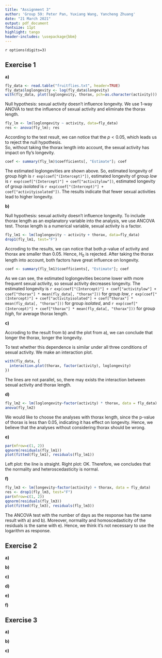 ```yaml
---
title: "Assignment 3"
author: 'Group 59: Peter Pan, Yuxiang Wang, Yancheng Zhuang'
date: "21 March 2021"
output: pdf_document
fontsize: 11pt
highlight: tango
header-includes: \usepackage{bbm}
---
```


`r options(digits=3)`

## Exercise 1 
<!--
To investigate the effect of sexual activity on longevity of fruit flies, 
75 male fruit flies were divided randomly in three groups of 25. 
The fruit flies in the first group were kept solitary, 
those in the second were kept together with one virgin female fruit fly per day, 
and those in the third group were kept together with eight virgin female fruit flies a day. 
In the data-file fruitflies.txt the three groups are labelled isolated, low and high. 
The number of days until death (longevity) was measured for all flies. 
Later, it was decided to measure also the length of their thorax. 
Add a column loglongevity to the data-frame, containing the logarithm of the number of days until death. 
Use this as the response variable in the following.
-->

**a)** 
<!--
Make an informative plot of the data. 
Investigate whether sexual activity influences longevity by performing a statistical test, 
without taking the thorax length into account. 
What are the estimated longevities for the three conditions? Comment.
-->

```r
fly_data <- read.table("fruitflies.txt", header=TRUE)
fly_data$loglongevity <- log(fly_data$longevity)
with(fly_data, plot(loglongevity, thorax, pch=as.character(activity)))
```

Null hypothesis: sexual activity doesn't influence longevity.
We use 1-way ANOVA to test the influence of sexual activity and eliminate the thorax length.

```r
fly_lm <- lm(loglongevity ~ activity, data=fly_data)
res <- anova(fly_lm); res
```
According to the test result, we can notice that the $p < 0.05$, which leads us to reject the null hypothesis.  
So, without taking the thorax length into account, the sexual activity has impact on fly's longevity. 

```r
coef <- summary(fly_lm)$coefficients[, "Estimate"]; coef
```

The estimated loglongevities are shown above. 
So, estimated longevity of group *high* is `r exp(coef["(Intercept)"])`, 
estimated longevity of group *low* is `r exp(coef["(Intercept)"] + coef["activitylow"])`, 
estimated longevity of group *isolated* is `r exp(coef["(Intercept)"] + coef["activityisolated"])`.
The results indicate that fewer sexual activities lead to higher longevity.

**b)** 
<!--
Investigate whether sexual activity influences longevity by performing a statistical test, 
now including thorax length as an explanatory variable into the analysis. 
Does sexual activity increase or decrease longevity? 
What are the estimated longevities for the three groups, for a fly with average thorax length?
-->

Null hypothesis: sexual activity doesn't influence longevity.
To include thorax length as an explanatory variable into the analysis, we use ANCOVA test.
Thorax length is a numerical variable, sexual activity is a factor.

```r
fly_lm1 <- lm(loglongevity ~ activity + thorax, data=fly_data)
drop1(fly_lm1, test="F")
```
Accroding to the results, we can notice that both $p$-value of activity and thorax are smaller than $0.05$. 
Hence, $H_0$ is rejected. 
After taking the thorax length into account, both factors have great influence on longevity.

```r
coef <- summary(fly_lm1)$coefficients[, "Estimate"]; coef
```

As we can see, the estimated loglongevities become lower with more frequent sexual activity, 
so sexual activity decreases longevity. 
The estimated longevity is 
`r exp(coef["(Intercept)"] + coef["activitylow"] + coef["thorax"] * mean(fly_data[, "thorax"]))` for group *low*, 
`r exp(coef["(Intercept)"] + coef["activityisolated"] + coef["thorax"] * mean(fly_data[, "thorax"]))` for group *isolated*, 
and `r exp(coef["(Intercept)"] + coef["thorax"] * mean(fly_data[, "thorax"]))` for group *high*, for average thorax length.

**c)** 
<!--
How does thorax length influence longevity? 
Investigate graphically and by using an appropriate test 
whether this dependence is similar under all three conditions of sexual activity.
-->

Accroding to the result from b) and the plot from a), we can conclude that longer the thorax, longer the longevity.

To test whether this dependence is similar under all three conditions of sexual activity. We make an  interaction plot.

```r
with(fly_data, {
  interaction.plot(thorax, factor(activity), loglongevity)
})
```

The lines are not parallel, so, there may exists the interaction between sexual activity and thorax length.

**d)** 
<!--
Which of the two analyses, without or with thorax length, do you prefer? 
Is one of the analyses wrong?
-->

```r
fly_lm2 <- lm(loglongevity~factor(activity) * thorax, data = fly_data)
anova(fly_lm2)
```

We would like to choose the analyses with thorax length, since the p-value of thorax is less than 0.05, indicating it has effect on longevity. Hence, we believe that the analyses without considering thorax should be wrong.

**e)** 
<!--
Verify normality and heteroscedasticity by making a normal QQ-plot of the residuals, 
and a residuals versus fitted plot, for the analysis that includes thorax length.
-->

```r
par(mfrow=c(1, 2))
qqnorm(residuals(fly_lm1))
plot(fitted(fly_lm1), residuals(fly_lm1))
```

Left plot: the line is straight. Right plot: OK. Therefore, we concludes that the normality and heteroscedasticity is normal.

**f)**
<!--
Perform the ancova analysis with the number of days as the response, rather than its logarithm. 
Verify normality and homoscedasticity of the residuals of this analysis. 
Was it wise to use the logarithm as response?
-->

```r
fly_lm3 <- lm(longevity~factor(activity) + thorax, data = fly_data)
res <- drop1(fly_lm3, test="F")
par(mfrow=c(1, 2))
qqnorm(residuals(fly_lm3))
plot(fitted(fly_lm3), residuals(fly_lm3))
```

The ANCOVA test with the number of days as the response has the same result with a) and b).
Moreover, normality and homoscedasticity of the residuals is the same with e).
Hence, we think it's not necessary to use the logarithm as response.

## Exercise 2 
<!--
On April 15, 1912, British passenger liner Titanic sank after colliding with an iceberg. 
There were not enough lifeboats for everyone onboard, 
resulting in the death of 1502 out of 2224 passengers and crew. 
The data file titanic.txt gives the survival status of passengers on the Titanic, 
together with their names, age, sex and passenger class. 
(About half of the ages for the 3rd class passengers are missing, 
although many of these could be filled in from the original source.) 
The columns: 
Name – name of passenger, 
PClass – passenger class (1st, 2nd or 3rd), 
Age – age in years, 
Sex – male or female, 
Survived – survival status (1=Yes or 0=No).
-->

**a)** 
<!--
Study the data and give a few (>1) summaries (graphics or tables). 
-->

**b)** 
<!--
Fit a logistic regression model (no interactions yet) to investigate 
the association between the survival status and the predictors PClass, Age and Sex. 
Interpret the results in terms of odds, comment.
-->

**c)** 
<!--
Investigate for interaction of predictor Age with factors PClass and Sex. 
From this and b), choose (and justify) a resulting model. 
For this model, report the estimate for the probability of survival for
each combination of levels of the factors PClass and Sex for a person of age 53.
-->

**d)** 
<!--
Propose a method to predict the survival status and a quality measure for your prediction and 
describe how you would implement that method (you do not need to implement it).
-->

**e)** 
<!--
Another approach would be to apply a contingency table test to 
investigate whether factor passenger class (and gender) has an effect on the survival status. 
Implement the relevant test(s).
-->

**f)** 
<!--
Is the second approach in e) wrong? 
Name both an advantage and a disadvantage of the two approaches, relative to each other. 
-->

## Exercise 3
<!--
To study the influence of different political and geographical variables on the number of military coups, 
these data are collected for several Sub Saharan African countries in the file africa.txt. 
The meaning of the different variables:
miltcoup — number of successful military coups from independence to 1989;
oligarchy — number years country ruled by military oligarchy from independence to 1989;
pollib — political liberalization 
    0 = no civil rights for political expression, 
    1 = limited civil rights for expression but right to form political parties
    2 = full civil rights;
parties — number of legal political parties in 1993;
pctvote — percent voting in last election;
popn — population in millions in 1989;
size — area in 1000 square km;
numelec — total number of legislative and presidential elections;
numregim — number of regime types.
-->

**a)** 
<!--
Perform Poisson regression on the full data set africa, 
taking miltcoup as response variable, Comment on your findings. 
-->

**b)** 
<!--
Use the step down approach (using output of the function summary) to 
reduce the number of explanatory variables. 
Compare the resulting model with your findings in a).
-->

**c)** 
<!--
Predict the number of coups for a hypothetical country for all the three levels of political liberalization
and the averages (over all the counties in the data) of all the other (numerical) characteristics. 
Comment on your findings.
-->
